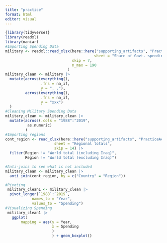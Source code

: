 ```yaml
---
title: "practice"
format: html
editor: visual
---
```


```r
{library(tidyverse)}
library(readxl)
library(naniar)
#Importing Spending Data
military <- readxl::read_xlsx(here::here("supporting_artifacts", "PracticeActivityWeek4", "gov_spending_per_capita.xlsx"), 
                                        sheet = "Share of Govt. spending",
                              skip = 7,
                              n_max = 190
                            )
military_clean <- military |>
  mutate(across(everything(),
                .fns = na_if,
                y = ". ."),
         across(everything(),
                .fns = na_if,
                y = "xxx")
  )
#Cleaning Military Spending Data
military_clean <- military_clean |>
  mutate(across(.cols = "1988":"2019",
          as.numeric)
         )
#Importing regions
cont_region <- read_xlsx(here::here("supporting_artifacts", "PracticeActivityWeek4", "gov_spending_per_capita.xlsx"), 
                      sheet = "Regional totals", 
                      skip = 14) |> 
  filter(Region != "World total (including Iraq)", 
         Region != "World total (excluding Iraq)")

#Anti-joins to see what is not included 
military_clean <- military_clean |> 
  anti_join(cont_region, by = c("Country" = "Region"))

#Pivoting
 military_clean1 <- military_clean |>
  pivot_longer(`1988`:`2019`,
            names_to = "Year",
            values_to = "Spending")
#Visualizing Spending
 military_clean1 |>
   ggplot( 
       mapping = aes(y = Year,
                     x = Spending
                     ) 
                     ) + geom_boxplot()
```
